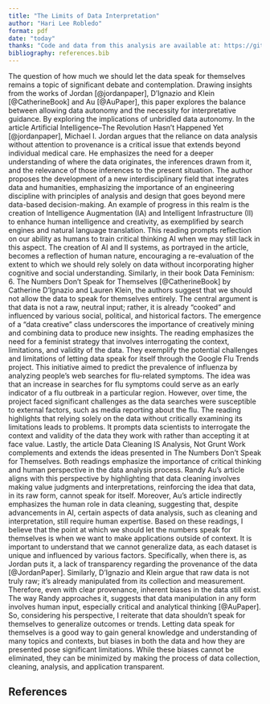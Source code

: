 ```yaml
---
title: "The Limits of Data Interpretation"
author: "Hari Lee Robledo"
format: pdf
date: "today"
thanks: "Code and data from this analysis are available at: https://github.com/hari-lr/The-Limits-of-Data-Interpretation. Thank you to _____ for your valuable insights and constructive feedback during the review process."
bibliography: references.bib
---
```

  The question of how much we should let the data speak for themselves remains a topic of significant debate and contemplation. Drawing insights from the works of Jordan [@jordanpaper], D’Ignazio and Klein [@CatherineBook] and Au [@AuPaper], this paper explores the balance between allowing data autonomy and the necessity for interpretative guidance. By exploring the implications of unbridled data autonomy. 
  In the article Artificial Intelligence–The Revolution Hasn’t Happened Yet [@jordanpaper], Michael I. Jordan argues that the reliance on data analysis without attention to provenance is a critical issue that extends beyond individual medical care. He emphasizes the need for a deeper understanding of where the data originates, the inferences drawn from it, and the relevance of those inferences to the present situation. 
  The author proposes the development of a new interdisciplinary field that integrates data and humanities, emphasizing the importance of an engineering discipline with principles of analysis and design that goes beyond mere data-based decision-making. An example of progress in this realm is the creation of Intelligence Augmentation (IA) and Intelligent Infrastructure (II) to enhance human intelligence and creativity, as exemplified by search engines and natural language translation. This reading prompts reflection on our ability as humans to train critical thinking AI when we may still lack in this aspect. The creation of AI and II systems, as portrayed in the article, becomes a reflection of human nature, encouraging a re-evaluation of the extent to which we should rely solely on data without incorporating higher cognitive and social understanding.
  Similarly, in their book Data Feminism: 6. The Numbers Don’t Speak for Themselves [@CatherineBook] by Catherine D'Ignazio and Lauren Klein, the authors suggest that we should not allow the data to speak for themselves entirely. The central argument is that data is not a raw, neutral input; rather, it is already "cooked" and influenced by various social, political, and historical factors. The emergence of a "data creative" class underscores the importance of creatively mining and combining data to produce new insights. The reading emphasizes the need for a feminist strategy that involves interrogating the context, limitations, and validity of the data.
  They exemplify the potential challenges and limitations of letting data speak for itself through the Google Flu Trends project. This initiative aimed to predict the prevalence of influenza by analyzing people's web searches for flu-related symptoms. The idea was that an increase in searches for flu symptoms could serve as an early indicator of a flu outbreak in a particular region. However, over time, the project faced significant challenges as the data searches were susceptible to external factors, such as media reporting about the flu. The reading highlights that relying solely on the data without critically examining its limitations leads to problems. It prompts data scientists to interrogate the context and validity of the data they work with rather than accepting it at face value.
  Lastly, the article Data Cleaning IS Analysis, Not Grunt Work complements and extends the ideas presented in The Numbers Don’t Speak for Themselves. Both readings emphasize the importance of critical thinking and human perspective in the data analysis process. Randy Au's article aligns with this perspective by highlighting that data cleaning involves making value judgments and interpretations, reinforcing the idea that data, in its raw form, cannot speak for itself. Moreover, Au's article indirectly emphasizes the human role in data cleaning, suggesting that, despite advancements in AI, certain aspects of data analysis, such as cleaning and interpretation, still require human expertise.
  Based on these readings, I believe that the point at which we should let the numbers speak for themselves is when we want to make applications outside of context. It is important to understand that we cannot generalize data, as each dataset is unique and influenced by various factors. Specifically, when there is, as Jordan puts it, a lack of transparency regarding the provenance of the data [@JordanPaper]. Similarly, D'Ignazio and Klein argue that raw data is not truly raw; it's already manipulated from its collection and measurement. Therefore, even with clear provenance, inherent biases in the data still exist. The way Randy approaches it, suggests that data manipulation in any form involves human input, especially critical and analytical thinking [@AuPaper]. So, considering his perspective, I reiterate that data shouldn't speak for themselves to generalize outcomes or trends. 
  Letting data speak for themselves is a good way to gain general knowledge and understanding of many topics and contexts, but biases in both the data and how they are presented pose significant limitations. While these biases cannot be eliminated, they can be minimized by making the process of data collection, cleaning, analysis, and application transparent.


\newpage

## References

